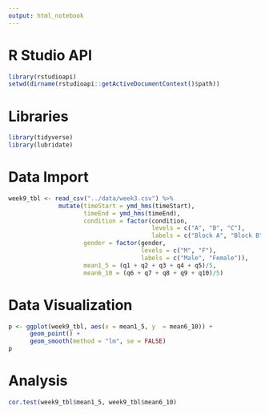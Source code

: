 ```yaml
---
output: html_notebook
---
```


# R Studio API

```r
library(rstudioapi)
setwd(dirname(rstudioapi::getActiveDocumentContext()$path))
```

# Libraries

```r
library(tidyverse)
library(lubridate)
```

# Data Import

```r
week9_tbl <- read_csv("../data/week3.csv") %>%
              mutate(timeStart = ymd_hms(timeStart),
                     timeEnd = ymd_hms(timeEnd),
                     condition = factor(condition, 
                                        levels = c("A", "B", "C"), 
                                        labels = c("Block A", "Block B", "Control")),
                     gender = factor(gender, 
                                     levels = c("M", "F"), 
                                     labels = c("Male", "Female")),
                     mean1_5 = (q1 + q2 + q3 + q4 + q5)/5,
                     mean6_10 = (q6 + q7 + q8 + q9 + q10)/5)
```

# Data Visualization

```r
p <- ggplot(week9_tbl, aes(x = mean1_5, y  = mean6_10)) +
      geom_point() +
      geom_smooth(method = "lm", se = FALSE)
p
```

# Analysis

```r
cor.test(week9_tbl$mean1_5, week9_tbl$mean6_10)
```